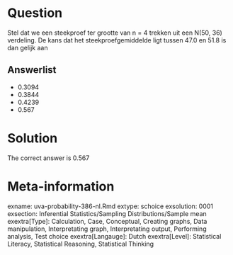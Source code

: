 Question
========

Stel dat we een steekproef ter grootte van n = 4 trekken uit een N(50, 36) verdeling. De kans dat het steekproefgemiddelde ligt tussen 47.0 en 51.8 is dan gelijk aan 

Answerlist
----------
* 0.3094
* 0.3844
* 0.4239
* 0.567

Solution
========

The correct answer is  0.567 

Meta-information
================
exname: uva-probability-386-nl.Rmd 
extype: schoice 
exsolution: 0001 
exsection: Inferential Statistics/Sampling Distributions/Sample mean
exextra[Type]: Calculation, Case, Conceptual, Creating graphs, Data manipulation, Interpretating graph, Interpretating output, Performing analysis, Test choice 
exextra[Langauge]: Dutch 
exextra[Level]: Statistical Literacy, Statistical Reasoning, Statistical Thinking 
